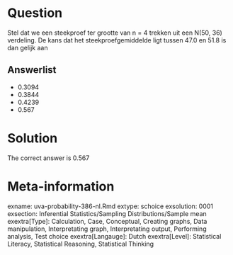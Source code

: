 Question
========

Stel dat we een steekproef ter grootte van n = 4 trekken uit een N(50, 36) verdeling. De kans dat het steekproefgemiddelde ligt tussen 47.0 en 51.8 is dan gelijk aan 

Answerlist
----------
* 0.3094
* 0.3844
* 0.4239
* 0.567

Solution
========

The correct answer is  0.567 

Meta-information
================
exname: uva-probability-386-nl.Rmd 
extype: schoice 
exsolution: 0001 
exsection: Inferential Statistics/Sampling Distributions/Sample mean
exextra[Type]: Calculation, Case, Conceptual, Creating graphs, Data manipulation, Interpretating graph, Interpretating output, Performing analysis, Test choice 
exextra[Langauge]: Dutch 
exextra[Level]: Statistical Literacy, Statistical Reasoning, Statistical Thinking 
